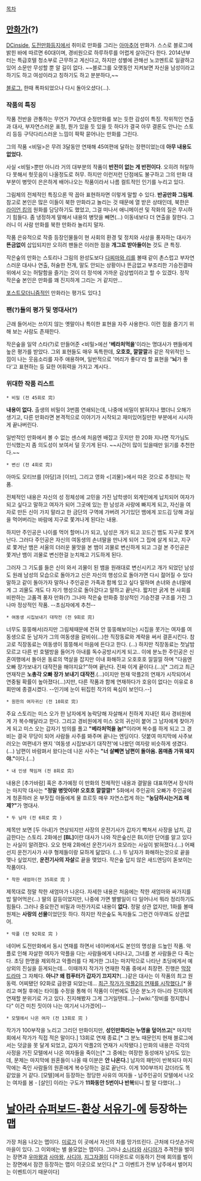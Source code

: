 [[목차]]

== [[만화가]](?) ==
[[DCinside]], [[도전만화]]등지에서 취미로 만화를 그리는 [[아마추어]] 만화가. 스스로 블로그에 밝힌 바에 따르면 60대이며, 경비원으로 하루하루를 어렵게 살아간다 한다. 2014년부터는 특급호텔 청소부로 근무하고 게신다고, 하지만 성별에 관해선 노코멘트로 일괄하고 있어 소문만 무성할 뿐 알 길이 없다. ~~블로그를 오랫동안 지켜보면 자신을 남성이라고 하기도 하고 여성이라고 칭하기도 하고 분분하다,~~

[http://blog.naver.com/plmyfa 블로그.] 한때 폭파되었으나 다시 돌아오셨다(…).

=== 작품의 특징 ===
작품 전반을 관통하는 무언가 70년대 순정만화를 보는 듯한 감성이 특징. 작위적인 연출과 대사, 부자연스러운 표정, 뭔가 있을 듯 있을 듯 하다가 결국 아무 결론도 안나는 스토리 등등 구닥다리스러운 느낌이 팍팍 묻어나는 만화를 그린다.

그의 작품 <비밀>은 무려 3달동안 연재해 45여편에 달하는 장편이었는데 '''아무 내용도 없었다.''' 

사실 <비밀>뿐만 아니라 거의 대부분의 작품이 '''반전이 없는 게 반전이다'''. 오히려 허탈하다 못해서 헛웃음이 나올정도로 허무. 하지만 이런저런 단점에도 불구하고 그의 만화 대부분이 병맛이 은은하게 배어나오는 작품이라서 나름 컬트적인 인기를 누리고 있다.

그림체의 전체적인 특징으론 딱 꼽아 표현하자면 이렇게 말할 수 있다. '''반공만화 그림체'''. 참고로 본인은 많은 이들이 북한 만화라고 놀리는 것 때문에 열 받은 상태인데, 북한은 [[라이언 킹]]의 원화를 담당하기도 했었고, 그걸 떠나서 애니메이션 및 작화의 질은 무시하기 힘들다. 좀 냉정하게 말해서 내용의 병맛을 빼면(…) 이동네보다 더 연출을 잘한다. 그러니 이 사람 만화를 북한 만화라 놀리지 말자. 

작품 은유적으로 작중 등장인물들이 현 사회의 환경 및 정치와 사상을 풍자하는 대사가 '''뜬금없이''' 삽입되지만 오히려 팬들은 이러한 점을 '''개그로 받아들이는''' 것도 큰 특징.

작은숲의 만화는 스토리나 그림의 완성도보다 [[다찌마와 리]]를 볼때 같이 촌스럽고 부자연스러운 대사나 연출, 허술한 전개, 말도 안되는 상황이나 뜬금없고 부조리한 기승전결따위에서 오는 허탈함을 즐기는 것이 더 정석에 가까운 감상법이라고 할 수 있겠다. 정작 작은숲 본인은 만화를 꽤 진지하게 그리는 거 같지만...

[[포스트모더니즘]]적인 만화라는 평가도 있다.[http://clockoon.egloos.com/2538562]

=== 팬(?)들의 평가 및 명대사(?) ===
근래 들어서는 쓰이지 않는 옛말이나 특이한 표현을 자주 사용한다. 이런 점을 즐기기 위해 보는 사람도 존재한다. 

작은숲을 일약 스타(?)로 만들어준 <비밀>에선 ''''베라처먹을''''이라는 명대사가 팬들에게 높은 평가를 받았다. 그외 표현들도 매우 독특한데, '''오호호, 깔깔깔'''과 같은 작위적인 느낌이 나는 웃음소리를 자주 애용하며, 일반적으로 '머리가 좋다'라 할 표현을 ''''뇌'''가 좋다'고 표현하는 등 묘한 어휘력을 가지고 계시다..

=== 위대한 작품 리스트 ===
 * 비밀 (전 45회로 完)
'''내용이 없다.''' 출생의 비밀이 3번쯤 연쇄되는데, 나중에 비밀이 밝혀지나 했더니 오해가 생기고, 다른 만화라면 본격적으로 이야기가 시작되고 재미있어질만한 부분에서 시시하게 끝나버린다. 

일반적인 만화에서 볼 수 없는 센스에 처음엔 배잡고 웃지만 한 20화 지나면 작가님도 인식했는지 좀 의도성이 보여서 덜 웃기게 된다. ~~시간이 많이 있을때만 읽기를 추천한다.~~

 * 변신 (전 4회로 完)
아마도 모티브를 [아담]과 [이브], 그리고 영화 <[괴물]>에서 따온 것으로 추정되는 작품. 

전체적인 내용은 자신의 성 정체성에 고민을 가진 남학생이 외계인에게 납치되어 여자가 되고 싶다고 말하고 여자가 되어 그곳에 있는 한 남성과 사랑에 빠지게 되고, 자신을 여자로 만든 신이 가지 말라고 한 금단의 구역에 가버려 거기있던 뱀에게 꼬드김 당해 과실을 먹어버리는 바람에 지구로 쫓겨나게 된다는 내용. 

하지만 주인공은 나이를 먹어 할머니가 되고, 남성은 개가 되고 꼬드긴 뱀도 지구로 쫓겨난다. 그러다 주인공은 자신의 여동생의 손녀딸을 만나게 되어 그 집에 살게 되고, 지구로 쫓겨난 뱀은 서울의 더러운 물맛을 본 뱀이 괴물로 변신하게 되고 그걸 본 주인공은 쫓겨난 뱀이 괴물로 변신한걸 눈치채고 기도하게 된다. 

그러자 그 기도를 들은 신이 와서 괴물이 된 뱀을 원래대로 변신시키고 개가 되었던 남성도 원래 남성의 모습으로 돌아가고 신은 자신의 행성으로 돌아가면 다시 젊어질 수 있다 말하고 같이 돌아가자 말하나 주인공은 가족과 함께 있고 싶다 말하며 손녀와 손녀딸에게 그 괴물도 개도 다 자기 행성으로 돌아갔다고 말하고 끝난다. 짧지만 굵게 현 사회를 비판하는 고품격 풍자 만화(?) 그나마 작은숲 만화중 정상적인 기승전결 구조를 가진 그나마 정상적인 작품. --초심자에게 추천--

 * 여동생 시집보내기 대작전 (전 9회로 完)
너무도 뚱뚱해서(라지만 그림체때문에 전혀 안 뚱뚱해보이는) 시집을 못가는 여자를 여동생으로 둔 남자가 그의 여동생을 갈비쉬(…)한 직장동료와 계략을 써서 결혼시킨다. 참고로 직장동료는 여동생이 뚱뚱해서 마음에 든다고 한다. (…) 하지만 직장동료는 첫날밤 모르고 다른 빈 호텔방을 들어가 아내를 독수공방시키게 되고.. 이에 분노한 주인공은 신혼여행에서 돌아온 동료의 멱살을 잡지만 이내 화해하고 오호호호 낄낄낄 하며 "다음엔 오빠 장가보내기 대작전을 해야지요?"하며 끝난다. 진짜 이게 끝이다.(...)[* 그리고 최근 연재작은 '''노총각 오빠 장가 보내기 대작전'''.(...)이지만 현재 악플2의 연재가 시작되어서 연중될 확률이 높아졌다(...)지만, 다른 작품과 함께 연재하다가 호응이 없다는 이유로 8회만에 종결시켰다. --인기에 눈이 뒤집힌 작가의 욕심이 보인다.--]

 * 원한의 여자귀신 (전 10회로 完)
주요 스토리는 미스 오가 한 남자에게 농락당해 자살해서 친하게 지내던 회사 경비원에게 가 복수해달라고 한다. 그리고 경비원에게 미스 오의 귀신이 붙어 그 남자에게 찾아가게 되고 미스 오는 갑자기 빙의를 풀고 '''"베라처먹을 놈!"'''이라며 복수를 하게 되고 그 경비는 결국 무당이 되어 사람들 사주를 봐주며 끝나는 엔딩이다.
덧붙여 마지막에 사주보러오는 여편네가 왠지 '여동생 시집보내기 대작전'에 나왔던 여자랑 비슷하게 생겼다.(…) 남편이 바람펴서 왔다는데 나온 사주는 '''"너 살빼면 남편이 돌아옴. 몸매좀 가꿔 돼지야."'''이다.(…)

 * 내 인생 책임져 (전 8회로 完)
내용은 [추가바람] 혹은 추가예정
이 만화의 전체적인 내용과 결말을 대표하면서 장식하는 마지막 대사는 '''"정말 병맛이야! 오호호 깔깔깔!"'''
5화에서 주인공의 오빠가 주인공에게 청혼하러 온 부잣집 아들에게 물 흐르듯 매우 자연스럽게 하는 '''"농담하시는거죠 매제?"'''가 명대사.

 * 두 남자 (전 6회로 完 )
제목만 보면 [두 아내]가 연상되지만 사장의 운전기사가 갑자기 빡쳐서 사장을 납치, 감금한다는 스토리. 
2화에선 '''[BL]'''이란 대사가 나와 작은숲신은 BL이란 단어를 알고 있다는 사실이 알려졌다. 오오
현재 2화에선 운전기사가 호모라는 사실이 밝혀졌다.(…)
어째선지 운전기사가 사쿠 형제들이랑 묘하게 닮았다. (…)
두 남자가 화해하는것으로 끝을 맺나 싶었지만, '''운전기사의 자살'''로 끝을 맺었다. 작은숲 답지 않은 새드엔딩이 돋보이는 작품이다.

 * 착한 새엄마(전 35회로 完 )
제목대로 정말 착한 새엄마가 나온다. 자세한 내용은 처음에는 착한 새엄마와 싸가지를 밥 말어먹은(...) 딸의 갈등이었지만, 나중에 가면 별별일이 다 일어나서 뭐라 정리하기도 힘들다. 그러나 중요한건 비밀과 마찬가지로 내용이 '''없다.'''
정말 상관 없지만, 1화를 볼때 원제는 '''사랑의 선물'''이었던듯 하다. 하지만 작은숲도 독자들도 그런건 아무래도 상관없어.

 * 악플 (전 92회로 完 )
네이버 도전만화에서 동시 연재를 하면서 네이버에서도 본인의 명성을 드높인 작품. 악플로 인해 자살한 여자가 악플을 다는 사람들에게 나타나고, 그녀를 본 사람들은 다 죽는다. 초딩 한명을 제외하고 악플러를 다 제거한 그녀는 마지막으로 나타난 초딩에게서 예상외의 진실을 듣게되는데...
이때까지 작가가 연재한 작품 중에서 최장편. 진행은 [[막장드라마]] 그 자체다. '''아니? 왜 컴푸터가 갑자기 끄지지?'''(...)같은 대사는 이 작품의 최고 원동력. 어찌됐던 92화로 급완결 되었는데...
[http://comic.naver.com/challenge/detail.nhn?titleId=158417&no=1 최근 작가가 악플2의 연재를 시작했다.][* 올리고 며칠 후에는 타이틀 수정을 통해 이 작품이 이번에도 단순 분노가 아니라 진지하게 연재할 분위기로 가고 있다. 진지해봤자 그게 그거일텐데...]--[wiki:"장비를 정지합니다" 이건 미친 짓이야 나는 여기서 나가겠어]-- 

 * 모텔에서 나온 여자 (전 13회로 完 )
작가가 100부작을 노리고 그리던 만화이지만, '''성인만화라는 누명을 덮어쓰고'''[* 마지막회에서 작가가 직접 적은 말이다.] 13회로 연재 종료.[* 그 분노 때문인지 현재 블로그에서는 덧글을 못 달게 되었고, 갑자기 악플2의 연재가 시작됐다.] 만화의 내용은 각각의 사정을 가진 모텔에서 나온 여자들을 죽이는[* 그 중에는 여장한 동성애자 남자도 있는데, 문제는 마지막에 원혼들이 나올 때 이분은 '''안 나온다.'''] 남자의 패턴이 반복되다 마지막에는 죽인 사람들의 원혼에게 복수당하는 걸로 끝난다. 이게 100부까지 갔더라도 똑같았을 거 같다. [모텔]에서 등장하는 정당한 사유의 여자들 - 남주인공이 모텔에서 나오는 여자를 봄 - [살인] 이라는 구도가 '''11화동안 5번이나 반복'''되니 할 말 다했다(...)
= [[날아라 슈퍼보드-환상 서유기-]]에 등장하는 맵 =

가장 처음 나오는 맵이다. [[미로]]가 이 곳에서 자신의 차를 망가뜨린다. 근처에 다섯손가락 마을이 있다. 그 이외에는 별 쓸모없는 맵이다. 그러나 [[소나타]]와 [[사디야]]가 추격전을 벌이는 장면과 [[우마왕]]과 [[사마왕]], [[사디야]], [[지그자겔]]이 디아몬드로 이동하기 전에 회의를 벌이는 장면에서 잠깐 등장하는 맵이 이곳으로 보인다.[* 그 이벤트가 전부 남주에서 벌어지는 이벤트이기 때문이다]
